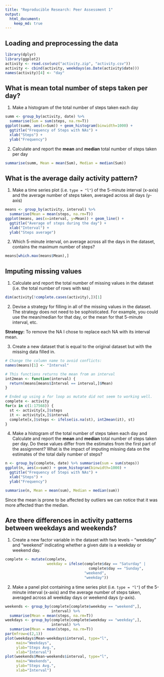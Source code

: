```yaml
---
title: "Reproducible Research: Peer Assessment 1"
output: 
  html_document:
    keep_md: true
---
```



## Loading and preprocessing the data

```R
library(dplyr)
library(ggplot2)
activity <- read.csv(unz("activity.zip", "activity.csv"))
activity <- cbind(activity, weekdays(as.Date(activity$date)))
names(activity)[4] <- "day"

```

## What is mean total number of steps taken per day?


1. Make a histogram of the total number of steps taken each day


```R
summ <- group_by(activity, date) %>% 
  summarise(Sum = sum(steps, na.rm=T))
ggplot(summ, aes(x=Sum)) + geom_histogram(binwidth=1000) +
  ggtitle("Frequency of Steps with NAs") +
  xlab("Steps") +
  ylab("Frequency")

```

2. Calculate and report the **mean** and **median** total number of steps taken per day

```R
summarise(summ, Mean = mean(Sum), Median = median(Sum))
```

## What is the average daily activity pattern?

1. Make a time series plot (i.e. `type = "l"`) of the 5-minute interval (x-axis) and the average number of steps taken, averaged across all days (y-axis)

```R
means <- group_by(activity, interval) %>% 
  summarise(Mean = mean(steps, na.rm=T))
ggplot(means, aes(x=interval, y=Mean)) + geom_line() +
  ggtitle("Average of steps during the day") +
  xlab("Interval") +
  ylab("Steps average")
```

2. Which 5-minute interval, on average across all the days in the dataset, contains the maximum number of steps?

```R
means[which.max(means$Mean),]
```
## Imputing missing values

1. Calculate and report the total number of missing values in the dataset (i.e. the total number of rows with `NA`s)

```R
dim(activity[!complete.cases(activity),])[1]
```

2. Devise a strategy for filling in all of the missing values in the dataset. The strategy does not need to be sophisticated. For example, you could use the mean/median for that day, or the mean for that 5-minute interval, etc.
  
**Strategy:** To remove the NA I chose to replace each NA with its interval mean.

3. Create a new dataset that is equal to the original dataset but with the missing data filled in.

```R

# Change the column name to avoid conflicts:
names(means)[1] <- "Interval"

# This functions returns the mean from an interval
int2mean <- function(interval) {
  return(means[means$Interval == interval,]$Mean)
}

# Ended up using a for loop as mutate did not seem to working well.
complete <- activity
for(x in c(1:17568)) {
  st <- activity[x,]$steps
  it <- activity[x,]$interval
  complete[x,]$steps <- ifelse(is.na(st), int2mean(it), st)
}
```


4. Make a histogram of the total number of steps taken each day and Calculate and report the **mean** and **median** total number of steps taken per day. Do these values differ from the estimates from the first part of the assignment? What is the impact of imputing missing data on the estimates of the total daily number of steps?

```R
n <- group_by(complete, date) %>% summarise(sum = sum(steps))
ggplot(n, aes(x=sum)) + geom_histogram(binwidth=1000) +
  ggtitle("Frequency of Steps with NAs") +
  xlab("Steps") +
  ylab("Frequency")

summarise(n, Mean = mean(sum), Median = median(sum))
```

Since the mean is prone to be affected by outliers we can notice that it was more affected than the median.

## Are there differences in activity patterns between weekdays and weekends?

1. Create a new factor variable in the dataset with two levels -- "weekday" and "weekend" indicating whether a given date is a weekday or weekend day.

```R
complete <- mutate(complete, 
                   weekday = ifelse(complete$day == "Saturday" | 
                                      complete$day == "Sunday", 
                                    "weekend", 
                                    "weekday"))
```

2. Make a panel plot containing a time series plot (i.e. `type = "l"`) of the 5-minute interval (x-axis) and the average number of steps taken, averaged across all weekday days or weekend days (y-axis).

```R
weekends <- group_by(complete[complete$weekday == "weekend",], 
                     interval) %>% 
  summarise(Mean = mean(steps, na.rm=T))
weekdays <- group_by(complete[complete$weekday == "weekday",], 
                     interval) %>% 
  summarise(Mean = mean(steps, na.rm=T))
par(mfrow=c(2,1))
plot(weekdays$Mean~weekdays$interval, type="l", 
     main="Weekdays", 
     ylab="Steps Avg.", 
     xlab="Interval")
plot(weekends$Mean~weekends$interval, type="l", 
     main="Weekends", 
     ylab="Steps Avg.", 
     xlab="Interval")
```